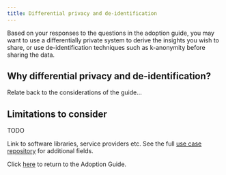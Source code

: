 ```yaml
---
title: Differential privacy and de-identification
---
```



Based on your responses to the questions in the adoption guide, you may want to use a differentially private system to derive the insights you wish to share, or use de-identification techniques such as k-anonymity before sharing the data.

## Why differential privacy and de-identification?

Relate back to the considerations of the guide...

## Limitations to consider

TODO

<Collapse label="Technical resources">
  Link to software libraries, service providers etc.
</Collapse>

<Collapse label="Use Cases">
  See the full <a href="/repository">use case repository</a> for additional
  fields.
  <AdoptionGuideRepositoryTable pet="dp" />
</Collapse>

Click [here](/adoption-guide) to return to the Adoption Guide.
